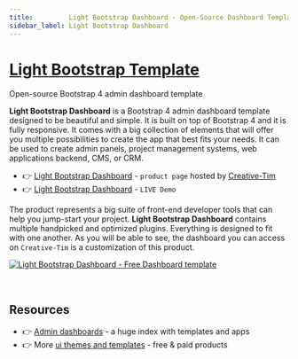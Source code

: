 ```yaml
---
title:         Light Bootstrap Dashboard - Open-Source Dashboard Template for Bootstrap 4
sidebar_label: Light Bootstrap Dashboard
---
```


# [Light Bootstrap Template](https://www.creative-tim.com/product/light-bootstrap-dashboard?AFFILIATE=128200)

<SubHeading>Open-source Bootstrap 4 admin dashboard template</SubHeading>

**Light Bootstrap Dashboard** is a Bootstrap 4 admin dashboard template designed to be beautiful and simple. 
It is built on top of Bootstrap 4 and it is fully responsive. 
It comes with a big collection of elements that will offer you multiple possibilities to create the app that best fits your needs. 
It can be used to create admin panels, project management systems, web applications backend, CMS, or CRM.

- 👉 [Light Bootstrap Dashboard](https://www.creative-tim.com/product/light-bootstrap-dashboard?AFFILIATE=128200) - `product page` hosted by [Creative-Tim](../partners/creative-tim.mdx)
- 👉 [Light Bootstrap Dashboard](https://demos.creative-tim.com/light-bootstrap-dashboard/examples/dashboard.html?AFFILIATE=128200) - `LIVE Demo`

The product represents a big suite of front-end developer tools that can help you jump-start your project.
**Light Bootstrap Dashboard** contains multiple handpicked and optimized plugins. Everything is designed to fit with one another. 
As you will be able to see, the dashboard you can access on `Creative-Tim` is a customization of this product.

[![Light Bootstrap Dashboard - Free Dashboard template](https://user-images.githubusercontent.com/51070104/224487781-4936daf7-60c5-4e11-aa3d-7a1543211568.png)](https://www.creative-tim.com/product/light-bootstrap-dashboard?AFFILIATE=128200)

<br />

## Resources

- 👉 [Admin dashboards](https://www.admin-dashboards.com/) - a huge index with templates and apps
- 👉 More [ui themes and templates](https://www.ui-themes.com/) - free & paid products
